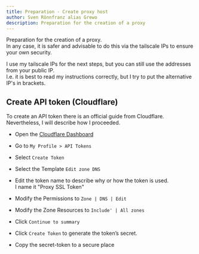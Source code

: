 ```yaml
---
title: Preparation - Create proxy host
author: Sven Rönnfranz alias Grewo
description: Preparation for the creation of a proxy
---
```



<Aside type="note">
Preparation for the creation of a proxy.<br/>
In any case, it is safer and advisable to do this via the tailscale IPs to ensure your own security.

I use my tailscale IPs for the next steps, but you can still use the addresses from your public IP.<br/>
I.e. it is best to read my instructions correctly, but I try to put the alternative IP's in brackets.
</Aside>

## Create API token (Cloudflare)
To create an API token there is an official guide from Cloudflare.<br/>
Nevertheless, I will describe how I proceeded.
<LinkCard
    title="Official API-Guide"
    href="https://developers.cloudflare.com/fundamentals/api/get-started/create-token/"
/>

* Open the [Cloudflare Dashboard](https://dash.cloudflare.com/profile/api-tokens/)
* Go to `My Profile > API Tokens`
* Select `Create Token`
* Select the Template `Edit zone DNS`
* Edit the token name to describe why or how the token is used.<br/>I name it "Proxy SSL Token"

* Modify the Permissions to `Zone | DNS | Edit`
* Modify the Zone Resources to `Include' | All zones`
* Click `Continue to summary`
* Click `Create Token` to generate the token’s secret.
* Copy the secret-token to a secure place
